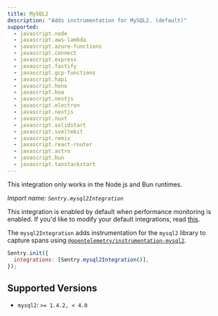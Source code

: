 ```yaml
---
title: MySQL2
description: "Adds instrumentation for MySQL2. (default)"
supported:
  - javascript.node
  - javascript.aws-lambda
  - javascript.azure-functions
  - javascript.connect
  - javascript.express
  - javascript.fastify
  - javascript.gcp-functions
  - javascript.hapi
  - javascript.hono
  - javascript.koa
  - javascript.nestjs
  - javascript.electron
  - javascript.nextjs
  - javascript.nuxt
  - javascript.solidstart
  - javascript.sveltekit
  - javascript.remix
  - javascript.react-router
  - javascript.astro
  - javascript.bun
  - javascript.tanstackstart
---
```


<Alert>

This integration only works in the Node.js and Bun runtimes.

</Alert>

_Import name: `Sentry.mysql2Integration`_

This integration is enabled by default when performance monitoring is enabled. If you'd like to modify your default integrations, read [this](./../#modifying-default-integrations).

The `mysql2Integration` adds instrumentation for the `mysql2` library to capture spans using [`@opentelemetry/instrumentation-mysql2`](https://www.npmjs.com/package/@opentelemetry/instrumentation-mysql2).

```JavaScript
Sentry.init({
  integrations: [Sentry.mysql2Integration()],
});
```

## Supported Versions

- `mysql2`: `>= 1.4.2, < 4.0`
